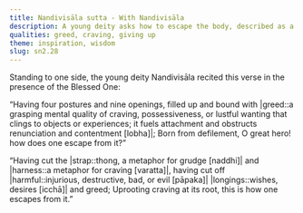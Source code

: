 ```yaml
---
title: Nandivisāla sutta - With Nandivisāla
description: A young deity asks how to escape the body, described as a defiled form with “nine openings” bound by greed. The Buddha explains that escape requires severing specific mental bonds - one must cut the “strap” of grudge and the “harness” of craving, and uproot all harmful desires.
qualities: greed, craving, giving up
theme: inspiration, wisdom
slug: sn2.28
---
```


Standing to one side, the young deity Nandivisāla recited this verse in the presence of the Blessed One:

“Having four postures and nine openings,
filled up and bound with |greed::a grasping mental quality of craving, possessiveness, or lustful wanting that clings to objects or experiences; it fuels attachment and obstructs renunciation and contentment [lobha]|;
Born from defilement, O great hero!
how does one escape from it?”

“Having cut the |strap::thong, a metaphor for grudge [naddhi]| and |harness::a metaphor for craving [varatta]|,
having cut off |harmful::injurious, destructive, bad, or evil [pāpaka]| |longings::wishes, desires [icchā]| and greed;
Uprooting craving at its root,
this is how one escapes from it.”